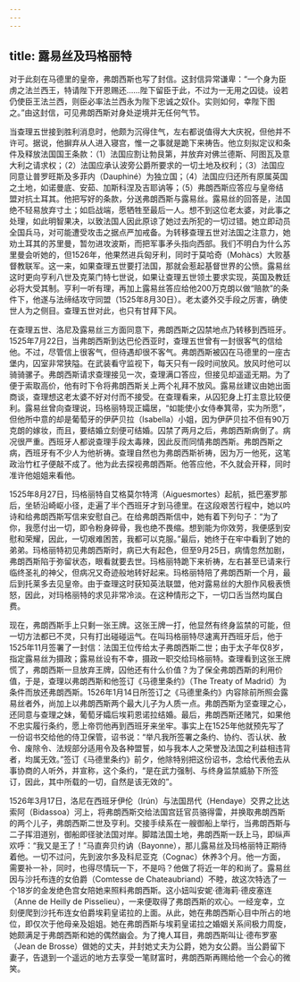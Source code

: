```yaml
---
---
---
```

title: 露易丝及玛格丽特
---



对于此刻在马德里的皇帝，弗朗西斯也写了封信。这封信异常谦卑：“一个身为臣虏之法兰西王，特请陛下开恩赐还……陛下留臣于此，不过为一无用之囚徒。设若仍使臣王法兰西，则臣必率法兰西永为陛下忠诚之奴仆。实则如何，幸陛下图之。”由这封信，可见弗朗西斯对身处逆境并无任何气节。

当查理五世接到胜利消息时，他颇为沉得住气，左右都说值得大大庆祝，但他并不许可。据说，他摒弃从人进入寝宫，惟一之事就是跪下来祷告。他立刻拟定议和条件及释放法国国王条款：（1）法国应割让勃艮第，并放弃对佛兰德斯、阿图瓦及意大利之请求权；（2）法国应承认波旁公爵所要求的一切土地及权利；（3）法国应同意让普罗旺斯及多菲内（Dauphiné）为独立国；（4）法国应归还所有原属英国之土地，如诺曼底、安茹、加斯科涅及吉耶讷等；（5）弗朗西斯应答应与皇帝结盟对抗土耳其。他把写好的条款，分送弗朗西斯与露易丝。露易丝的回答是，法国绝不轻易放弃寸土；如启战端，愿牺牲至最后一人。想不到这位老太婆，对此事之处理，如此明智果决，以致法国人因此原谅了她过去所犯的一切过错。她立即动员全国兵马，对可能遭受攻击之据点严加戒备。为转移查理五世对法国之注意力，她劝土耳其的苏里曼，暂勿进攻波斯，而把军事矛头指向西部。我们不明白为什么苏里曼会听她的，但1526年，他果然进兵匈牙利，同时于莫哈奇（Mohàcs）大败基督教联军。这一来，如果查理五世要打法国，那就会惹起基督世界的公愤。露易丝这时更向亨利八世及克莱门特七世说，如果让查理五世领土要求实现，英国及教廷必将大受其制。亨利一听有理，再加上露易丝答应给他200万克朗以做“赔款”的条件下，他遂与法缔结攻守同盟（1525年8月30日）。老太婆外交手段之厉害，确使世人为之侧目。查理五世对此，也只有甘拜下风。

在查理五世、洛尼及露易丝三方面同意下，弗朗西斯之囚禁地点乃转移到西班牙。1525年7月22日，当弗朗西斯到达巴伦西亚时，查理五世曾有一封很客气的信给他。不过，尽管信上很客气，但待遇却很不客气。弗朗西斯被囚在马德里的一座古堡内，囚室非常狭隘。在武装看守监视下，每天只有一段时间放风。放风时他可以骑骑骡子。弗朗西斯请求查理接见一次，查理满口答应，但接见却遥遥无期。为了便于索取高价，他有时下令将弗朗西斯关上两个礼拜不放风。露易丝建议由她出面商谈，查理想这老太婆不好对付而不接受。在查理看来，从囚犯身上打主意比较便利。露易丝曾向查理说，玛格丽特现正孀居，“如能使小女侍奉箕帚，实为所愿”，但他所中意的却是葡萄牙的伊萨贝拉（Isabella）小姐，因为伊萨贝拉不但有90万克朗的嫁妆，而且，要结婚立刻便可结婚。囚禁了两月之后，弗朗西斯病倒了。病况很严重。西班牙人都说查理手段太毒辣，因此反而同情弗朗西斯。弗朗西斯之病，西班牙有不少人为他祈祷。查理自然也为弗朗西斯祈祷，因为万一他死，这笔政治竹杠子便敲不成了。他为此去探视弗朗西斯。他答应他，不久就会开释，同时准许他姐姐来看他。

1525年8月27日，玛格丽特自艾格莫尔特湾（Aiguesmortes）起航，抵巴塞罗那后，坐轿沿崎岖小径，走遍了半个西班牙才到马德里。在这段艰苦行程中，她以吟诗和给弗朗西斯写信来安慰自己。在给弗朗西斯信中，她有着下列句子：“为了你，我愿付出一切，即令粉身碎骨，我也绝不畏缩。想到能为你效劳，我便感到安慰和荣耀，因此，一切艰难困苦，我都可以克服。”最后，她终于在牢中看到了她的弟弟。玛格丽特初见弗朗西斯时，病已大有起色，但至9月25日，病情忽然加剧，弗朗西斯陷于弥留状态，眼看就要去世。玛格丽特跪下来祈祷，左右甚至已请来行临终圣礼的神父，但病况又奇迹般地转好起来。玛格丽特陪了弗朗西斯一个月，最后到托莱多去见皇帝。由于查理这时获知英法联盟，他对露易丝的大胆作风极表愤怒，因此，对玛格丽特的求见非常冷淡。在这种情形之下，一切口舌当然均属白费。

现在，弗朗西斯手上只剩一张王牌。这张王牌一打，他显然有终身监禁的可能，但一切方法都已不灵，只有打出碰碰运气。在叫玛格丽特尽速离开西班牙后，他于1525年11月签署了一封信：法国王位传给太子弗朗西斯二世；由于太子年仅8岁，指定露易丝为摄政；露易丝设有不幸，摄政一职交给玛格丽特。查理看到这张王牌慌了，弗朗西斯一旦放弃王牌，囚他还有什么价值？为了保全弗朗西斯的利用价值，于是，查理以弗朗西斯和他签订《马德里条约》（The Treaty of Madrid）为条件而放还弗朗西斯。1526年1月14日所签订之《马德里条约》内容除前所照会露易丝者外，尚加上以弗朗西斯两个最大儿子为人质一点。弗朗西斯为坚查理之心，还同意与查理之妹，葡萄牙孀后埃莉恩诺拉结婚。最后，弗朗西斯还赌咒，如果他不忠实履行条约，愿上帝罚他再到西班牙来坐牢。事实上在1525年他就预先写了一份诏书交给他的侍卫保管，诏书说：“举凡我所签署之条约、协约、否认状、赦令、废除令、法规部分适用令及各种盟誓，如与我本人之荣誉及法国之利益相违背者，均属无效。”签订《马德里条约》前夕，他除特别把这份诏书，念给代表他去从事协商的人听外，并宣称，这个条约，“是在武力强制、与终身监禁威胁下所签订，因此，其中所载的一切，自然是该无效的”。

1526年3月17日，洛尼在西班牙伊伦（Irún）与法国昂代（Hendaye）交界之比达索阿（Bidassoa）河上，将弗朗西斯交给法国宫廷官员骆得雷，并换取弗朗西斯的两个儿子，弗朗西斯二世及亨利。交接手续系在一艘御船上举行，当弗朗西斯与二子挥泪道别，御船即径驶法国对岸。脚踏法国土地，弗朗西斯一跃上马，即纵声欢呼：“我又是王了！”马直奔贝约讷（Bayonne），那儿露易丝及玛格丽特正期待着他。一切不过问，先到波尔多及科尼亚克（Cognac）休养3个月。他一方面，需要补一补，同时，也得尽情玩一下，不是吗？他做了将近一年的和尚了。露易丝因与沙托布连的女伯爵（Comtesse de Chateaubriand）不睦，故这次特选了一个18岁的金发绝色宫女陪她来照料弗朗西斯。这小妞叫安妮·德海莉·德皮塞连（Anne de Heilly de Pisselieu），一来便取得了弗朗西斯的欢心。一经宠幸，立刻便爬到沙托布连女伯爵埃莉皇诺拉的上面。从此，她在弗朗西斯心目中所占的地位，即仅次于他母亲及姐姐。她在弗朗西斯与埃莉皇诺拉之婚姻关系间极力周旋，她颇满足于弗朗西斯和她的偶然幽会。为了掩人耳目，弗朗西斯叫让·德布罗塞（Jean de Brosse）做她的丈夫，并封她丈夫为公爵，她为女公爵。当公爵留下妻子，告退到一个遥远的地方去享受一笔财富时，弗朗西斯再赐给他一个会心的微笑。